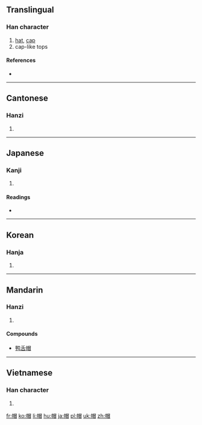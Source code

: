 ==Translingual==

===Han character===
{{Han char|rn=50|rad=巾|as=09|sn=12|four=4626<sub>0</sub>|canj=中月日月山 (LBABU)|ids=⿰[[巾]][[冒]]}}

# [[hat]], [[cap]]
# cap-like tops

====References====
* {{Han ref|kx=0333.190|dkj=08971|dj=0640.070|hdz=10747.080|uh=5E3D|ud=24125|bh=B455|bd=46165}}

----

==Cantonese==

===Hanzi===
{{yue-hanzi|jyut=|y=mou6}}

# {{defn|Cantonese|sort=巾09}}

----

==Japanese==

===Kanji===
{{ja-kanji|grade=c|rs=巾09}}

# {{defn|Japanese|sort=巾09}}

====Readings====
* {{ja-readings|on=[[ぼう]] (bō), [[もう]] (mō)|kun=[[ぼうし]] (bōshi)}}

----

==Korean==

===Hanja===
{{ko-hanja|hangeul=모|rv=mo|mr=mo}}

# {{defn|Korean|sort=巾09}}

----

==Mandarin==

===Hanzi===
{{cmn-hanzi|pin=[[mào]] ([[mao4]])|wg=mao<sup>4</sup>}}

# {{defn|Mandarin|sort=巾09}}

====Compounds====
* [[鸭舌帽]]

----

==Vietnamese==

===Han character===
{{vi-hantu|[[mạo]], [[mão]], [[mũ]]|rs=巾09}}

# {{defn|Vietnamese|sort=巾09}}

[[fr:帽]]
[[ko:帽]]
[[li:帽]]
[[hu:帽]]
[[ja:帽]]
[[pl:帽]]
[[uk:帽]]
[[zh:帽]]